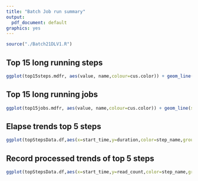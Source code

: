 ```yaml
---
title: "Batch Job run summary"
output:
  pdf_document: default
graphics: yes
---
```


```r
source("./Batch21DLV1.R")

```

## Top 15 long running steps
```r
ggplot(top15steps.mdfr, aes(value, name,colour=cus.color)) + geom_line(size = 6) + xlab(paste("Timeline of ",as.Date(top15steps.df[1,1]))) + ylab("Batch Job : Step Name") + scale_x_datetime(breaks = date_breaks("1 hours"),labels = tvtime_format()) +guides(colour=FALSE)+labs(title="Top 15 long running steps")
```

\newpage

## Top 15 long running jobs
```r
ggplot(top15jobs.mdfr, aes(value, name,colour=cus.color)) + geom_line(size = 6) + xlab(paste("Timeline of ",as.Date(top15steps.df[1,1]))) + ylab("Batch Job Name") + scale_x_datetime(breaks = date_breaks("1 hours"),labels = tvtime_format()) +guides(colour=FALSE)+labs(title="Top 15 long running jobs")
```

\newpage
## Elapse trends top 5 steps 
```r
ggplot(topStepsData.df,aes(x=start_time,y=duration,color=step_name,group=step_name)) + geom_line() +facet_grid(step_name ~.) + ylab("Duration(min)") + xlab("Date")

```

\newpage
## Record processed trends of top 5 steps 
```r
ggplot(topStepsData.df,aes(x=start_time,y=read_count,color=step_name,group=step_name)) + geom_line() +facet_grid(step_name ~.) + ylab("Read Count") + xlab("Date")

```

